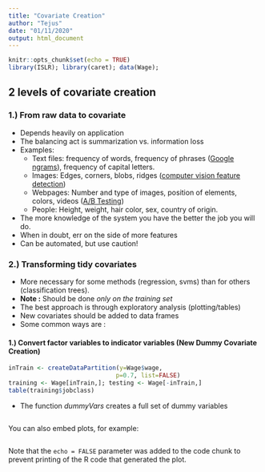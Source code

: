 ```yaml
---
title: "Covariate Creation"
author: "Tejus"
date: "01/11/2020"
output: html_document
---
```


```r
knitr::opts_chunk$set(echo = TRUE)
library(ISLR); library(caret); data(Wage);
```

## 2 levels of covariate creation

### 1.)  From raw data to covariate

* Depends heavily on application
* The balancing act is summarization vs. information loss
* Examples:
  * Text files: frequency of words, frequency of phrases ([Google ngrams](https://books.google.com/ngrams)), frequency of capital letters.
  * Images: Edges, corners, blobs, ridges ([computer vision feature detection](http://en.wikipedia.org/wiki/Feature_detection_(computer_vision)))
  * Webpages: Number and type of images, position of elements, colors, videos ([A/B Testing](http://en.wikipedia.org/wiki/A/B_testing))
  * People: Height, weight, hair color, sex, country of origin. 
* The more knowledge of the system you have the better the job you will do. 
* When in doubt, err on the side of more features
* Can be automated, but use caution!



### 2.) Transforming tidy covariates

* More necessary for some methods (regression, svms) than for others (classification trees).
* **Note :** Should be done _only on the training set_
* The best approach is through exploratory analysis (plotting/tables)
* New covariates should be added to data frames
* Some common ways are :

#### 1.) Convert factor variables to indicator variables (New Dummy Covariate Creation)

```r

inTrain <- createDataPartition(y=Wage$wage,
                              p=0.7, list=FALSE)
training <- Wage[inTrain,]; testing <- Wage[-inTrain,]
table(training$jobclass) 
```

* The function *dummyVars* creates a full set of dummy variables

```r


```

You can also embed plots, for example:

```r

```

Note that the `echo = FALSE` parameter was added to the code chunk to prevent printing of the R code that generated the plot.

